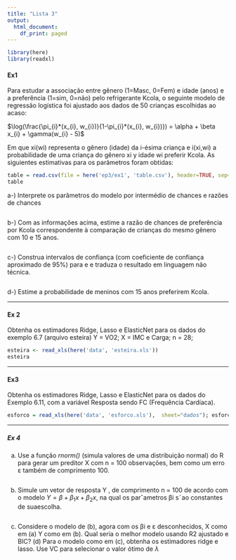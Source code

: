 ```yaml
---
title: "Lista 3"
output:
  html_document:
    df_print: paged
---
```




```r
library(here)
library(readxl)
```

#### Ex1

Para estudar a associação entre gênero (1=Masc, 0=Fem) e idade (anos) e a preferência (1=sim, 0=não) pelo refrigerante Kcola, o seguinte modelo de regressão logística foi ajustado aos dados de 50 crianças escolhidas ao acaso:

$\log(\frac{\pi_{i}*(x_{i}, w_{i})}{1-\pi_{i}*(x_{i}, w_{i})}) = \alpha + \beta x_{i} + \gamma(w_{i} - 5)$

Em que xi(wi) representa o gênero (idade) da i-ésima criança e i(xi,wi) a probabilidade de uma criança do gênero xi y idade wi preferir Kcola. As siguientes estimativas para os parâmetros foram obtidas:

```r
table = read.csv(file = here('ep3/ex1', 'table.csv'), header=TRUE, sep=';')
table
```

a-) Interprete os parâmetros do modelo por intermédio de chances e razões de chances

```r

```
b-) Com as informações acima, estime a razão de chances de preferência por Kcola correspondente à comparação de crianças do mesmo gênero com 10 e 15 anos.
```r

```
c-) Construa intervalos de confiança (com coeficiente de confiança aproximado de 95%) para  e  e traduza o resultado em linguagem não técnica.
```r

```
d-) Estime a probabilidade de meninos com 15 anos preferirem Kcola.

---

#### Ex 2
Obtenha os estimadores Ridge, Lasso e ElasticNet para os dados do exemplo 6.7 (arquivo esteira)
Y = VO2; X = IMC e Carga; n = 28;

```r
esteira <- read_xls(here('data', 'esteira.xls'))
esteira
```

---

#### Ex3

Obtenha os estimadores Ridge, Lasso e ElasticNet para os dados do Exemplo 6.11, com a variável Resposta sendo FC (Frequência Cardíaca).

```r
esforco = read_xls(here('data', 'esforco.xls'),  sheet="dados"); esforco
```

---

##### Ex 4

(a) Use a função *rnorm()* (simula valores de uma distribuição normal) do R para gerar um preditor X com n = 100 observações, bem como um erro ε também de comprimento 100.
```r

```
(b) Simule um vetor de resposta Y , de comprimento n = 100 de acordo com o modelo
$Y =\beta  + \beta_{1} x + \beta_{2}x$, na qual os parˆametros βi s˜ao constantes de suaescolha.

```r

```

(c) Considere o modelo de (b), agora com os βi e ε desconhecidos, X como em (a) Y como em (b). Qual seria o melhor modelo usando R2 ajustado e BIC? (d) Para o modelo como em (c), obtenha os estimadores ridge e lasso. Use VC para selecionar o valor  ótimo de $\lambda$